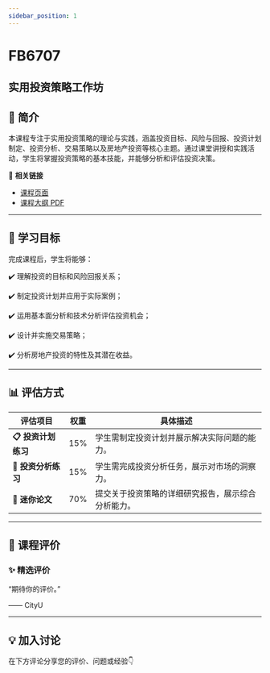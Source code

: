 ```yaml
---
sidebar_position: 1
---
```


# FB6707
## 实用投资策略工作坊

## **📘 简介**
本课程专注于实用投资策略的理论与实践，涵盖投资目标、风险与回报、投资计划制定、投资分析、交易策略以及房地产投资等核心主题。通过课堂讲授和实践活动，学生将掌握投资策略的基本技能，并能够分析和评估投资决策。

🔗 **相关链接**
- [课程页面](https://www.cityu.edu.hk/catalogue/pg/202425/course/FB6707.htm)
- [课程大纲 PDF](https://www.cityu.edu.hk/catalogue/pg/202425/course/FB6707.pdf)

---

## **🎯 学习目标**

完成课程后，学生将能够：


✔️ 理解投资的目标和风险回报关系；

✔️ 制定投资计划并应用于实际案例；

✔️ 运用基本面分析和技术分析评估投资机会；

✔️ 设计并实施交易策略；

✔️ 分析房地产投资的特性及其潜在收益。

---

## **📊 评估方式**

| **评估项目**               | **权重** | **具体描述**                                                                                     |
|---------------------------|---------|-----------------------------------------------------------------------------------------------|
| **📋 投资计划练习**         | 15%     | 学生需制定投资计划并展示解决实际问题的能力。                                                    |
| **📝 投资分析练习**         | 15%     | 学生需完成投资分析任务，展示对市场的洞察力。                                                    |
| **📄 迷你论文**             | 70%     | 提交关于投资策略的详细研究报告，展示综合分析能力。                                               |

---

## **💬 课程评价**

### ✨ **精选评价**
<div className={commentStyles.commentBox}>
    <p className={commentStyles.commentText}>
        “期待你的评价。”
    </p>
    <p className={commentStyles.commentAuthor}>—— CityU</p>
</div>

---

## **💡 加入讨论**

在下方评论分享您的评价、问题或经验👇
<Utterances />